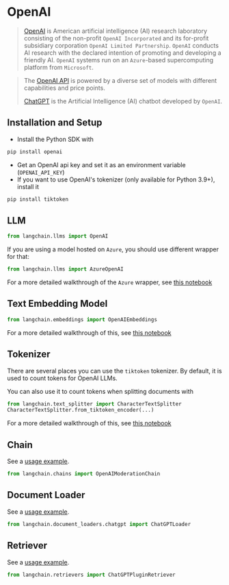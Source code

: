 # OpenAI

>[OpenAI](https://en.wikipedia.org/wiki/OpenAI) is American artificial intelligence (AI) research laboratory 
> consisting of the non-profit `OpenAI Incorporated`
> and its for-profit subsidiary corporation `OpenAI Limited Partnership`. 
> `OpenAI` conducts AI research with the declared intention of promoting and developing a friendly AI. 
> `OpenAI` systems run on an `Azure`-based supercomputing platform from `Microsoft`.

>The [OpenAI API](https://platform.openai.com/docs/models) is powered by a diverse set of models with different capabilities and price points.
> 
>[ChatGPT](https://chat.openai.com) is the Artificial Intelligence (AI) chatbot developed by `OpenAI`.

## Installation and Setup
- Install the Python SDK with
```bash
pip install openai
```
- Get an OpenAI api key and set it as an environment variable (`OPENAI_API_KEY`)
- If you want to use OpenAI's tokenizer (only available for Python 3.9+), install it
```bash
pip install tiktoken
```


## LLM

```python
from langchain.llms import OpenAI
```

If you are using a model hosted on `Azure`, you should use different wrapper for that:
```python
from langchain.llms import AzureOpenAI
```
For a more detailed walkthrough of the `Azure` wrapper, see [this notebook](/docs/modules/model_io/models/llms/integrations/azure_openai_example.html)



## Text Embedding Model

```python
from langchain.embeddings import OpenAIEmbeddings
```
For a more detailed walkthrough of this, see [this notebook](/docs/integrations/text_embedding/openai.html)


## Tokenizer

There are several places you can use the `tiktoken` tokenizer. By default, it is used to count tokens
for OpenAI LLMs.

You can also use it to count tokens when splitting documents with 
```python
from langchain.text_splitter import CharacterTextSplitter
CharacterTextSplitter.from_tiktoken_encoder(...)
```
For a more detailed walkthrough of this, see [this notebook](/docs/modules/data_connection/document_transformers/text_splitters/tiktoken.html)

## Chain

See a [usage example](/docs/modules/chains/additional/moderation).

```python
from langchain.chains import OpenAIModerationChain
```

## Document Loader

See a [usage example](/docs/integrations/document_loaders/chatgpt_loader).

```python
from langchain.document_loaders.chatgpt import ChatGPTLoader
```

## Retriever

See a [usage example](/docs/integrations/retrievers/chatgpt-plugin).

```python
from langchain.retrievers import ChatGPTPluginRetriever
```
